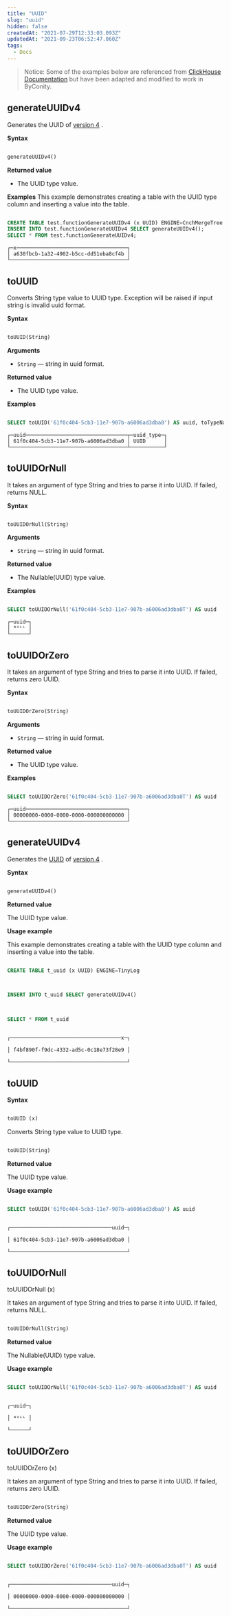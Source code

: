 ```yaml
---
title: "UUID"
slug: "uuid"
hidden: false
createdAt: "2021-07-29T12:33:03.093Z"
updatedAt: "2021-09-23T06:52:47.060Z"
tags:
  - Docs
---
```


> Notice:
> Some of the examples below are referenced from [ClickHouse Documentation](https://clickhouse.com/docs/en/sql-reference/functions/) but have been adapted and modified to work in ByConity.

## generateUUIDv4

Generates the UUID of [version 4](https://tools.ietf.org/html/rfc4122#section-4.4) .

**Syntax**

```sql

generateUUIDv4()
```

**Returned value**

- The UUID type value.

**Examples**
This example demonstrates creating a table with the UUID type column and inserting a value into the table.

```sql

CREATE TABLE test.functionGenerateUUIDv4 (x UUID) ENGINE=CnchMergeTree ORDER BY x;
INSERT INTO test.functionGenerateUUIDv4 SELECT generateUUIDv4();
SELECT * FROM test.functionGenerateUUIDv4;
```

```plain%20text
┌─x────────────────────────────────────┐
│ a630fbcb-1a32-4902-b5cc-dd51eba8cf4b │
└──────────────────────────────────────┘
```

## toUUID

Converts String type value to UUID type. Exception will be raised if input string is invalid uuid format.

**Syntax**

```sql

toUUID(String)
```

**Arguments**

- `String` — string in uuid format.

**Returned value**

- The UUID type value.

**Examples**

```sql

SELECT toUUID('61f0c404-5cb3-11e7-907b-a6006ad3dba0') AS uuid, toTypeName(uuid) AS uuid_type;
```

```plain%20text
┌─uuid─────────────────────────────────┬─uuid_type─┐
│ 61f0c404-5cb3-11e7-907b-a6006ad3dba0 │ UUID      │
└──────────────────────────────────────┴───────────┘
```

## toUUIDOrNull

It takes an argument of type String and tries to parse it into UUID. If failed, returns NULL.

**Syntax**

```sql

toUUIDOrNull(String)
```

**Arguments**

- `String` — string in uuid format.

**Returned value**

- The Nullable(UUID) type value.

**Examples**

```sql

SELECT toUUIDOrNull('61f0c404-5cb3-11e7-907b-a6006ad3dba0T') AS uuid
```

```plain%20text
┌─uuid─┐
│ ᴺᵁᴸᴸ │
└──────┘
```

## toUUIDOrZero

It takes an argument of type String and tries to parse it into UUID. If failed, returns zero UUID.

**Syntax**

```sql

toUUIDOrZero(String)
```

**Arguments**

- `String` — string in uuid format.

**Returned value**

- The UUID type value.

**Examples**

```sql

SELECT toUUIDOrZero('61f0c404-5cb3-11e7-907b-a6006ad3dba0T') AS uuid
```

```plain%20text
┌─uuid─────────────────────────────────┐
│ 00000000-0000-0000-0000-000000000000 │
└──────────────────────────────────────┘
```

## generateUUIDv4

Generates the [UUID](https://bytedance.feishu.cn/sql-reference/data-types/uuid.md) of [version 4](https://tools.ietf.org/html/rfc4122#section-4.4) .

**Syntax**

```sql

generateUUIDv4()

```

**Returned value**

The UUID type value.

**Usage example**

This example demonstrates creating a table with the UUID type column and inserting a value into the table.

```sql

CREATE TABLE t_uuid (x UUID) ENGINE=TinyLog



INSERT INTO t_uuid SELECT generateUUIDv4()



SELECT * FROM t_uuid

```

```plain%20text

┌────────────────────────────────────x─┐

│ f4bf890f-f9dc-4332-ad5c-0c18e73f28e9 │

└──────────────────────────────────────┘

```

## toUUID

**Syntax**

```sql

toUUID (x)

```

Converts String type value to UUID type.

```sql

toUUID(String)

```

**Returned value**

The UUID type value.

**Usage example**

```sql

SELECT toUUID('61f0c404-5cb3-11e7-907b-a6006ad3dba0') AS uuid

```

```plain%20text

┌─────────────────────────────────uuid─┐

│ 61f0c404-5cb3-11e7-907b-a6006ad3dba0 │

└──────────────────────────────────────┘

```

## toUUIDOrNull

toUUIDOrNull (x)

It takes an argument of type String and tries to parse it into UUID. If failed, returns NULL.

```sql

toUUIDOrNull(String)

```

**Returned value**

The Nullable(UUID) type value.

**Usage example**

```sql

SELECT toUUIDOrNull('61f0c404-5cb3-11e7-907b-a6006ad3dba0T') AS uuid

```

```plain%20text

┌─uuid─┐

│ ᴺᵁᴸᴸ │

└──────┘

```

## toUUIDOrZero

toUUIDOrZero (x)

It takes an argument of type String and tries to parse it into UUID. If failed, returns zero UUID.

```sql

toUUIDOrZero(String)

```

**Returned value**

The UUID type value.

**Usage example**

```sql

SELECT toUUIDOrZero('61f0c404-5cb3-11e7-907b-a6006ad3dba0T') AS uuid

```

```plain%20text

┌─────────────────────────────────uuid─┐

│ 00000000-0000-0000-0000-000000000000 │

└──────────────────────────────────────┘

```
